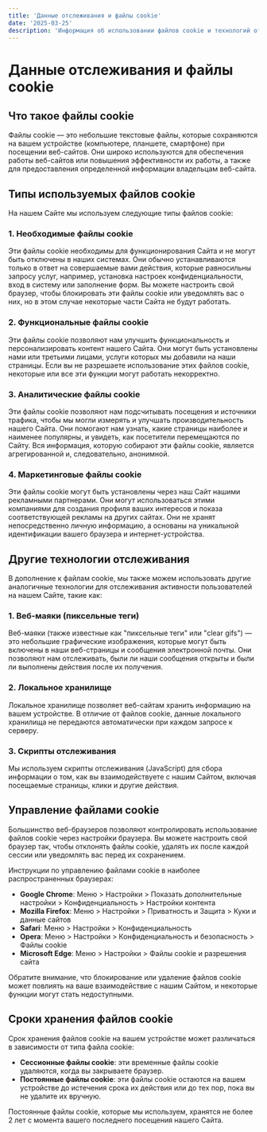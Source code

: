 ```yaml
---
title: 'Данные отслеживания и файлы cookie'
date: '2025-03-25'
description: 'Информация об использовании файлов cookie и технологий отслеживания на сайте "Мир Китайского Оборудования"'
---
```


# Данные отслеживания и файлы cookie

## Что такое файлы cookie

Файлы cookie — это небольшие текстовые файлы, которые сохраняются на вашем устройстве (компьютере, планшете, смартфоне) при посещении веб-сайтов. Они широко используются для обеспечения работы веб-сайтов или повышения эффективности их работы, а также для предоставления определенной информации владельцам веб-сайта.

## Типы используемых файлов cookie

На нашем Сайте мы используем следующие типы файлов cookie:

### 1. Необходимые файлы cookie

Эти файлы cookie необходимы для функционирования Сайта и не могут быть отключены в наших системах. Они обычно устанавливаются только в ответ на совершаемые вами действия, которые равносильны запросу услуг, например, установка настроек конфиденциальности, вход в систему или заполнение форм. Вы можете настроить свой браузер, чтобы блокировать эти файлы cookie или уведомлять вас о них, но в этом случае некоторые части Сайта не будут работать.

### 2. Функциональные файлы cookie

Эти файлы cookie позволяют нам улучшить функциональность и персонализировать контент нашего Сайта. Они могут быть установлены нами или третьими лицами, услуги которых мы добавили на наши страницы. Если вы не разрешаете использование этих файлов cookie, некоторые или все эти функции могут работать некорректно.

### 3. Аналитические файлы cookie

Эти файлы cookie позволяют нам подсчитывать посещения и источники трафика, чтобы мы могли измерять и улучшать производительность нашего Сайта. Они помогают нам узнать, какие страницы наиболее и наименее популярны, и увидеть, как посетители перемещаются по Сайту. Вся информация, которую собирают эти файлы cookie, является агрегированной и, следовательно, анонимной.

### 4. Маркетинговые файлы cookie

Эти файлы cookie могут быть установлены через наш Сайт нашими рекламными партнерами. Они могут использоваться этими компаниями для создания профиля ваших интересов и показа соответствующей рекламы на других сайтах. Они не хранят непосредственно личную информацию, а основаны на уникальной идентификации вашего браузера и интернет-устройства.

## Другие технологии отслеживания

В дополнение к файлам cookie, мы также можем использовать другие аналогичные технологии для отслеживания активности пользователей на нашем Сайте, такие как:

### 1. Веб-маяки (пиксельные теги)

Веб-маяки (также известные как "пиксельные теги" или "clear gifs") — это небольшие графические изображения, которые могут быть включены в наши веб-страницы и сообщения электронной почты. Они позволяют нам отслеживать, были ли наши сообщения открыты и были ли выполнены действия после их получения.

### 2. Локальное хранилище

Локальное хранилище позволяет веб-сайтам хранить информацию на вашем устройстве. В отличие от файлов cookie, данные локального хранилища не передаются автоматически при каждом запросе к серверу.

### 3. Скрипты отслеживания

Мы используем скрипты отслеживания (JavaScript) для сбора информации о том, как вы взаимодействуете с нашим Сайтом, включая посещаемые страницы, клики и другие действия.

## Управление файлами cookie

Большинство веб-браузеров позволяют контролировать использование файлов cookie через настройки браузера. Вы можете настроить свой браузер так, чтобы отклонять файлы cookie, удалять их после каждой сессии или уведомлять вас перед их сохранением.

Инструкции по управлению файлами cookie в наиболее распространенных браузерах:

- **Google Chrome**: Меню > Настройки > Показать дополнительные настройки > Конфиденциальность > Настройки контента
- **Mozilla Firefox**: Меню > Настройки > Приватность и Защита > Куки и данные сайтов
- **Safari**: Меню > Настройки > Конфиденциальность
- **Opera**: Меню > Настройки > Конфиденциальность и безопасность > Файлы cookie
- **Microsoft Edge**: Меню > Настройки > Файлы cookie и разрешения сайта

Обратите внимание, что блокирование или удаление файлов cookie может повлиять на ваше взаимодействие с нашим Сайтом, и некоторые функции могут стать недоступными.

## Сроки хранения файлов cookie

Срок хранения файлов cookie на вашем устройстве может различаться в зависимости от типа файла cookie:

- **Сессионные файлы cookie**: эти временные файлы cookie удаляются, когда вы закрываете браузер.
- **Постоянные файлы cookie**: эти файлы cookie остаются на вашем устройстве до истечения срока их действия или до тех пор, пока вы не удалите их вручную.

Постоянные файлы cookie, которые мы используем, хранятся не более 2 лет с момента вашего последнего посещения нашего Сайта.
